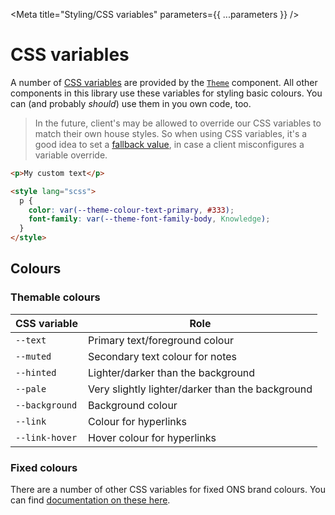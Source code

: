 
<Meta title="Styling/CSS variables" parameters={{ ...parameters }} />

# CSS variables

A number of [CSS variables](https://developer.mozilla.org/en-US/docs/Web/CSS/Using_CSS_custom_properties) are provided by the [`Theme`](?path=/docs/components-theme--default) component. All other components in this library use these variables for styling basic colours. You can (and probably _should_) use them in you own code, too.

> In the future, client's may be allowed to override our CSS variables to match their own house styles. So when using CSS variables, it's a good idea to set a [fallback value](https://developer.mozilla.org/en-US/docs/Web/CSS/Using_CSS_custom_properties#custom_property_fallback_values), in case a client misconfigures a variable override.

```html
<p>My custom text</p>

<style lang="scss">
  p {
    color: var(--theme-colour-text-primary, #333);
    font-family: var(--theme-font-family-body, Knowledge);
  }
</style>
```

## Colours

### Themable colours

| CSS variable   | Role                                             |
| -------------- | ------------------------------------------------ |
| `--text`       | Primary text/foreground colour                   |
| `--muted`      | Secondary text colour for notes                  |
| `--hinted`     | Lighter/darker than the background               |
| `--pale`       | Very slightly lighter/darker than the background |
| `--background` | Background colour                                |
| `--link`       | Colour for hyperlinks                            |
| `--link-hover` | Hover colour for hyperlinks                      |

### Fixed colours

There are a number of other CSS variables for fixed ONS brand colours. You can find [documentation on these here](https://service-manual.ons.gov.uk/design-system/foundations/colours).
